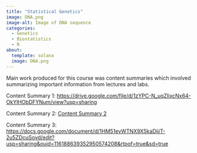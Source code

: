 ```yaml
---
title: "Statistical Genetics"
image: DNA.png
image-alt: Image of DNA sequence
categories:
  - Genetics
  - Biostatistics
  - R
about: 
  template: solana
  image: DNA.png
---
```


Main work produced for this course was content summaries which involved summarizing important information from lectures and labs.

Content Summary 1: <https://drive.google.com/file/d/1zYPC-N_uqZIixcNx64-OkYlHObDFYNum/view?usp=sharing>

Content Summary 2: [Content Summary 2](../../Rmd/Content%20Summary%202.Rmd)

Content Summary 3: <https://docs.google.com/document/d/1HM51evWTNX9X5kaDiijT-2u5ZDcuSovd/edit?usp=sharing&ouid=116188639352950574208&rtpof=true&sd=true>
